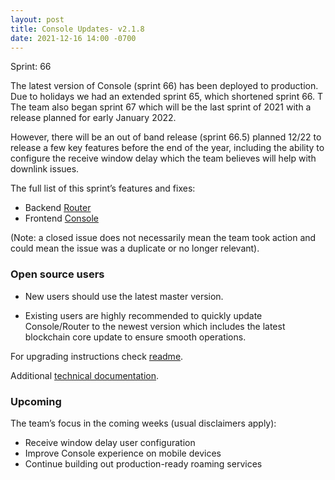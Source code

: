 ```yaml
---
layout: post
title: Console Updates- v2.1.8
date: 2021-12-16 14:00 -0700
---
```


Sprint: 66

The latest version of Console (sprint 66) has been deployed to production. Due to holidays we had an
extended sprint 65, which shortened sprint 66. T The team also began sprint 67 which will be the
last sprint of 2021 with a release planned for early January 2022.

<!--truncate-->

However, there will be an out of band release (sprint 66.5) planned 12/22 to release a few key
features before the end of the year, including the ability to configure the receive window delay
which the team believes will help with downlink issues.

The full list of this sprint’s features and fixes:

- Backend [Router](https://github.com/helium/router/milestone/3?closed=1)
- Frontend [Console](https://github.com/helium/console/milestone/3?closed=1)

(Note: a closed issue does not necessarily mean the team took action and could mean the issue was a
duplicate or no longer relevant).

### Open source users

- New users should use the latest master version.

- Existing users are highly recommended to quickly update Console/Router to the newest version which
  includes the latest blockchain core update to ensure smooth operations.

For upgrading instructions check
[readme](https://github.com/helium/console#upgrading-your-open-source-consolerouter).

Additional
[technical documentation](https://docs.helium.com/use-the-network/run-console/#console-setup).

### Upcoming

The team’s focus in the coming weeks (usual disclaimers apply):

- Receive window delay user configuration
- Improve Console experience on mobile devices
- Continue building out production-ready roaming services
